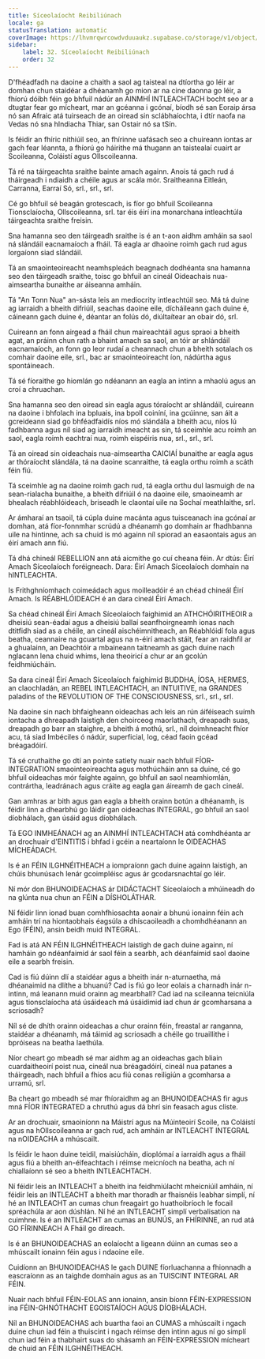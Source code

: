 ```yaml
---
title: Síceolaíocht Reibiliúnach
locale: ga
statusTranslation: automatic
coverImage: https://lhvmrqwrcowdvduuaukz.supabase.co/storage/v1/object/public/strapi-uploads/small_cover-educacion-fundamental.webp-2d51a7828a2b1309555be27f7e2a61a0.webp
sidebar:
    label: 32. Síceolaíocht Reibiliúnach
    order: 32
---
```

D'fhéadfadh na daoine a chaith a saol ag taisteal na dtíortha go léir ar domhan chun staidéar a dhéanamh go mion ar na cine daonna go léir, a fhíorú dóibh féin go bhfuil nádúr an AINMHÍ INTLEACHTACH bocht seo ar a dtugtar fear go mícheart, mar an gcéanna i gcónaí, bíodh sé san Eoraip ársa nó san Afraic atá tuirseach de an oiread sin sclábhaíochta, i dtír naofa na Vedas nó sna hIndiacha Thiar, san Ostair nó sa tSín.

Is féidir an fhíric nithiúil seo, an fhírinne uafásach seo a chuireann iontas ar gach fear léannta, a fhíorú go háirithe má thugann an taistealaí cuairt ar Scoileanna, Coláistí agus Ollscoileanna.

Tá ré na táirgeachta sraithe bainte amach againn. Anois tá gach rud á tháirgeadh i ndiaidh a chéile agus ar scála mór. Sraitheanna Eitleán, Carranna, Earraí Só, srl., srl., srl.

Cé go bhfuil sé beagán grotescach, is fíor go bhfuil Scoileanna Tionsclaíocha, Ollscoileanna, srl. tar éis éirí ina monarchana intleachtúla táirgeachta sraithe freisin.

Sna hamanna seo den táirgeadh sraithe is é an t-aon aidhm amháin sa saol ná slándáil eacnamaíoch a fháil. Tá eagla ar dhaoine roimh gach rud agus lorgaíonn siad slándáil.

Tá an smaointeoireacht neamhspleách beagnach dodhéanta sna hamanna seo den táirgeadh sraithe, toisc go bhfuil an cineál Oideachais nua-aimseartha bunaithe ar áiseanna amháin.

Tá "An Tonn Nua" an-sásta leis an mediocrity intleachtúil seo. Má tá duine ag iarraidh a bheith difriúil, seachas daoine eile, dícháileann gach duine é, cáineann gach duine é, déantar an folús dó, diúltaítear an obair dó, srl.

Cuireann an fonn airgead a fháil chun maireachtáil agus spraoi a bheith agat, an práinn chun rath a bhaint amach sa saol, an tóir ar shlándáil eacnamaíoch, an fonn go leor rudaí a cheannach chun a bheith sotalach os comhair daoine eile, srl., bac ar smaointeoireacht íon, nádúrtha agus spontáineach.

Tá sé fíoraithe go hiomlán go ndéanann an eagla an intinn a mhaolú agus an croí a chruachan.

Sna hamanna seo den oiread sin eagla agus tóraíocht ar shlándáil, cuireann na daoine i bhfolach ina bpluais, ina bpoll coiníní, ina gcúinne, san áit a gcreideann siad go bhféadfaidís níos mó slándála a bheith acu, níos lú fadhbanna agus níl siad ag iarraidh imeacht as sin, tá sceimhle acu roimh an saol, eagla roimh eachtraí nua, roimh eispéiris nua, srl., srl., srl.

Tá an oiread sin oideachais nua-aimseartha CAICIAÍ bunaithe ar eagla agus ar thóraíocht slándála, tá na daoine scanraithe, tá eagla orthu roimh a scáth féin fiú.

Tá sceimhle ag na daoine roimh gach rud, tá eagla orthu dul lasmuigh de na sean-rialacha bunaithe, a bheith difriúil ó na daoine eile, smaoineamh ar bhealach réabhlóideach, briseadh le claontaí uile na Sochaí meathlaithe, srl.

Ar ámharaí an tsaoil, tá cúpla duine macánta agus tuisceanach ina gcónaí ar domhan, atá fíor-fonnmhar scrúdú a dhéanamh go domhain ar fhadhbanna uile na hintinne, ach sa chuid is mó againn níl spiorad an easaontais agus an éirí amach ann fiú.

Tá dhá chineál REBELLION ann atá aicmithe go cuí cheana féin. Ar dtús: Éirí Amach Síceolaíoch foréigneach. Dara: Éirí Amach Síceolaíoch domhain na hINTLEACHTA.

Is Frithghníomhach coimeádach agus moilleadóir é an chéad chineál Éirí Amach. Is RÉABHLÓIDEACH é an dara cineál Éirí Amach.

Sa chéad chineál Éirí Amach Síceolaíoch faighimid an ATHCHÓIRITHEOIR a dheisiú sean-éadaí agus a dheisiú ballaí seanfhoirgneamh ionas nach dtitfidh siad as a chéile, an cineál aischéimnitheach, an Réabhlóidí fola agus beatha, ceannaire na gcuartal agus na n-éirí amach stáit, fear an raidhfil ar a ghualainn, an Deachtóir a mbaineann taitneamh as gach duine nach nglacann lena chuid whims, lena theoiricí a chur ar an gcolún feidhmiúcháin.

Sa dara cineál Éirí Amach Síceolaíoch faighimid BUDDHA, ÍOSA, HERMES, an claochladán, an REBEL INTLEACHTACH, an INTUITIVE, na GRANDES paladins of the REVOLUTION OF THE CONSCIOUSNESS, srl., srl., srl.

Na daoine sin nach bhfaigheann oideachas ach leis an rún áiféiseach suímh iontacha a dhreapadh laistigh den choirceog maorlathach, dreapadh suas, dreapadh go barr an staighre, a bheith á mothú, srl., níl doimhneacht fhíor acu, tá siad Imbéciles ó nádúr, superficial, log, céad faoin gcéad bréagadóirí.

Tá sé cruthaithe go dtí an pointe satiety nuair nach bhfuil FÍOR-INTEGRATION smaointeoireachta agus mothúcháin ann sa duine, cé go bhfuil oideachas mór faighte againn, go bhfuil an saol neamhiomlán, contrártha, leadránach agus cráite ag eagla gan áireamh de gach cineál.

Gan amhras ar bith agus gan eagla a bheith orainn botún a dhéanamh, is féidir linn a dhearbhú go láidir gan oideachas INTEGRAL, go bhfuil an saol díobhálach, gan úsáid agus díobhálach.

Tá EGO INMHEÁNACH ag an AINMHÍ INTLEACHTACH atá comhdhéanta ar an drochuair d'EINTITIS i bhfad i gcéin a neartaíonn le OIDEACHAS MÍCHEÁDACH.

Is é an FÉIN ILGHNÉITHEACH a iompraíonn gach duine againn laistigh, an chúis bhunúsach lenár gcoimpléisc agus ár gcodarsnachtaí go léir.

Ní mór don BHUNOIDEACHAS ár DIDÁCTACHT Síceolaíoch a mhúineadh do na glúnta nua chun an FÉIN a DÍSHOLÁTHAR.

Ní féidir linn ionad buan comhfhiosachta aonair a bhunú ionainn féin ach amháin trí na hiontaobhais éagsúla a dhíscaoileadh a chomhdhéanann an Ego (FÉIN), ansin beidh muid INTEGRAL.

Fad is atá AN FÉIN ILGHNÉITHEACH laistigh de gach duine againn, ní hamháin go ndéanfaimid ár saol féin a searbh, ach déanfaimid saol daoine eile a searbh freisin.

Cad is fiú dúinn dlí a staidéar agus a bheith inár n-aturnaetha, má dhéanaimid na dlíthe a bhuanú? Cad is fiú go leor eolais a charnadh inár n-intinn, má leanann muid orainn ag mearbhall? Cad iad na scileanna teicniúla agus tionsclaíocha atá úsáideach má úsáidimid iad chun ár gcomharsana a scriosadh?

Níl sé de dhíth orainn oideachas a chur orainn féin, freastal ar ranganna, staidéar a dhéanamh, má táimid ag scriosadh a chéile go truaillithe i bpróiseas na beatha laethúla.

Níor cheart go mbeadh sé mar aidhm ag an oideachas gach bliain cuardaitheoirí poist nua, cineál nua bréagadóirí, cineál nua patanes a tháirgeadh, nach bhfuil a fhios acu fiú conas reiligiún a gcomharsa a urramú, srl.

Ba cheart go mbeadh sé mar fhíoraidhm ag an BHUNOIDEACHAS fir agus mná FÍOR INTEGRATED a chruthú agus dá bhrí sin feasach agus cliste.

Ar an drochuair, smaoiníonn na Máistrí agus na Múinteoirí Scoile, na Coláistí agus na hOllscoileanna ar gach rud, ach amháin ar INTLEACHT INTEGRAL na nOIDEACHA a mhúscailt.

Is féidir le haon duine teidil, maisiúcháin, dioplómaí a iarraidh agus a fháil agus fiú a bheith an-éifeachtach i réimse meicníoch na beatha, ach ní chiallaíonn sé seo a bheith INTLEACHTACH.

Ní féidir leis an INTLEACHT a bheith ina feidhmiúlacht mheicniúil amháin, ní féidir leis an INTLEACHT a bheith mar thoradh ar fhaisnéis leabhar simplí, ní hé an INTLEACHT an cumas chun freagairt go huathoibríoch le focail spréachúla ar aon dúshlán. Ní hé an INTLEACHT simplí verbalisation na cuimhne. Is é an INTLEACHT an cumas an BUNÚS, an FHÍRINNE, an rud atá GO FÍRINNEACH A Fháil go díreach.

Is é an BHUNOIDEACHAS an eolaíocht a ligeann dúinn an cumas seo a mhúscailt ionainn féin agus i ndaoine eile.

Cuidíonn an BHUNOIDEACHAS le gach DUINE fíorluachanna a fhionnadh a eascraíonn as an taighde domhain agus as an TUISCINT INTEGRAL AR FÉIN.

Nuair nach bhfuil FÉIN-EOLAS ann ionainn, ansin bíonn FÉIN-EXPRESSION ina FÉIN-GHNÓTHACHT EGOISTAÍOCH AGUS DÍOBHÁLACH.

Níl an BHUNOIDEACHAS ach buartha faoi an CUMAS a mhúscailt i ngach duine chun iad féin a thuiscint i ngach réimse den intinn agus ní go simplí chun iad féin a thabhairt suas do shásamh an FÉIN-EXPRESSION mícheart de chuid an FÉIN ILGHNÉITHEACH.

